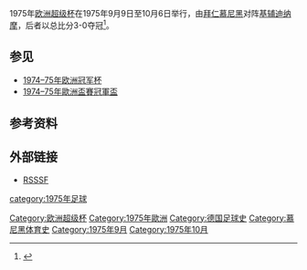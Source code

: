 {{Infobox football match
| title                   = 1975年欧洲超级杯
| image                   =
| event                   =
| team1                   = [[拜仁慕尼黑足球俱乐部|拜仁慕尼黑]]
| team1association        = {{flagicon|FRG|size=30px}}
| team1score              = 0
| team2                   = [[基辅迪纳摩|基辅迪纳摩]]
| team2association        = {{Flagicon|URS|size=30px}}
| team2score              = 3
| details                 = 总比分
| firstleg                = 第一回合
| team1score1             = 0
| team2score1             = 1
| details1                =
| date1                   = 1975年9月3日
| stadium1                = [[慕尼黑奥林匹克体育场|奥林匹克体育场]]
| city1                   = [[慕尼黑|慕尼黑]]
| referee1                = Sergio Gonella ({{nfa|ITA}})
| attendance1             = 30,000
| weather1                =
| secondleg               = 第二回合
| team1score2             = 0
| team2score2             = 2
| details2                =
| date2                   = 1975年10月6日
| stadium2                = [[奧林匹克國家綜合體育場|奧林匹克體育場]]
| city2                   = [[基辅|基辅]]
| referee2                = Doğan Babacan ({{nfa|TUR}})
| attendance2             = 105,000
| weather2                =
| previous                = [[1973年欧洲超级杯|1973]]
| next                    = [[1976年欧洲超级杯|1976]]
}}
1975年[[欧洲超级杯|欧洲超级杯]]在1975年9月9日至10月6日举行，由[[拜仁慕尼黑足球俱乐部|拜仁慕尼黑]]对阵[[基辅迪纳摩|基辅迪纳摩]]，后者以总比分3-0夺冠<ref>{{citeweb|url=http://soccernostalgia.blogspot.ie/2017/01/uefa-super-cup-part-three-dinamo-kiev.html|title=1975 European Super Cup|date=|work=Soccernostalgia|accessdate=24 February 2017|archive-date=2017-02-24|archive-url=https://web.archive.org/web/20170224220546/http://soccernostalgia.blogspot.ie/2017/01/uefa-super-cup-part-three-dinamo-kiev.html|dead-url=yes}}</ref>。
==参见==
*[[1974–75年欧洲冠军杯|1974–75年欧洲冠军杯]]
*[[1974–75年歐洲盃賽冠軍盃|1974–75年歐洲盃賽冠軍盃]]

==参考资料==
{{reflist}}

==外部链接==
* [http://www.rsssf.com/ec/ec197475.html#sc RSSSF]{{Wayback|url=http://www.rsssf.com/ec/ec197475.html#sc |date=20150612122215 }}
{{欧洲超级杯}}

{{DEFAULTSORT:1975 European Super Cup}}
[[Category:欧洲超级杯|Category:欧洲超级杯]]
[[category:1975年足球|category:1975年足球]]
[[Category:1975年歐洲|Category:1975年歐洲]]
[[Category:德国足球史|Category:德国足球史]]
[[Category:慕尼黑体育史|Category:慕尼黑体育史]]
[[Category:1975年9月|Category:1975年9月]]
[[Category:1975年10月|Category:1975年10月]]